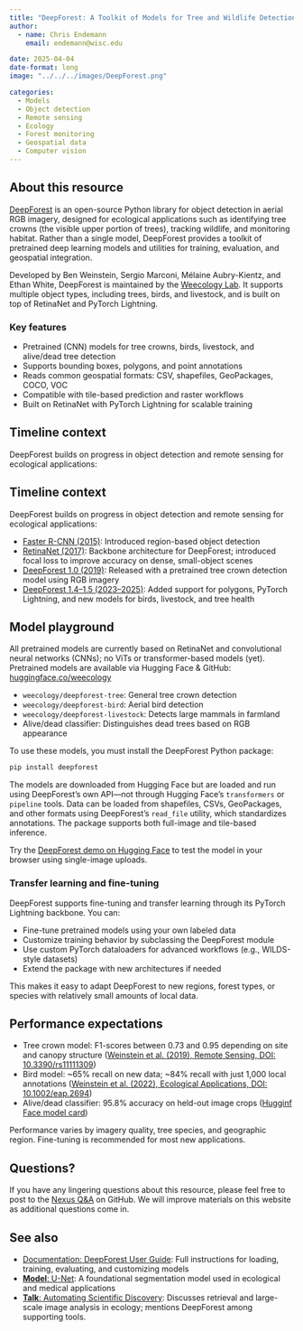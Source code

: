 ```yaml
---
title: "DeepForest: A Toolkit of Models for Tree and Wildlife Detection in Aerial Imagery"
author: 
  - name: Chris Endemann
    email: endemann@wisc.edu

date: 2025-04-04
date-format: long
image: "../../../images/DeepForest.png"

categories: 
  - Models
  - Object detection
  - Remote sensing
  - Ecology
  - Forest monitoring
  - Geospatial data
  - Computer vision
---
```


## About this resource

[DeepForest](https://deepforest.readthedocs.io/en/latest/) is an open-source Python library for object detection in aerial RGB imagery, designed for ecological applications such as identifying tree crowns (the visible upper portion of trees), tracking wildlife, and monitoring habitat. Rather than a single model, DeepForest provides a toolkit of pretrained deep learning models and utilities for training, evaluation, and geospatial integration.

Developed by Ben Weinstein, Sergio Marconi, Mélaine Aubry-Kientz, and Ethan White, DeepForest is maintained by the [Weecology Lab](https://www.weecology.org/). It supports multiple object types, including trees, birds, and livestock, and is built on top of RetinaNet and PyTorch Lightning.

### Key features

- Pretrained (CNN) models for tree crowns, birds, livestock, and alive/dead tree detection  
- Supports bounding boxes, polygons, and point annotations  
- Reads common geospatial formats: CSV, shapefiles, GeoPackages, COCO, VOC  
- Compatible with tile-based prediction and raster workflows  
- Built on RetinaNet with PyTorch Lightning for scalable training

## Timeline context

DeepForest builds on progress in object detection and remote sensing for ecological applications:

## Timeline context

DeepForest builds on progress in object detection and remote sensing for ecological applications:

- [Faster R-CNN (2015)](https://arxiv.org/abs/1506.01497): Introduced region-based object detection  
- [RetinaNet (2017)](https://arxiv.org/abs/1708.02002): Backbone architecture for DeepForest; introduced focal loss to improve accuracy on dense, small-object scenes  
- [DeepForest 1.0 (2019)](https://www.mdpi.com/2072-4292/11/11/1309): Released with a pretrained tree crown detection model using RGB imagery  
- [DeepForest 1.4–1.5 (2023–2025)](https://deepforest.readthedocs.io/en/latest/release_notes.html): Added support for polygons, PyTorch Lightning, and new models for birds, livestock, and tree health


## Model playground

All pretrained models are currently based on RetinaNet and convolutional neural networks (CNNs); no ViTs or transformer-based models (yet).
Pretrained  models are available via Hugging Face & GitHub: [huggingface.co/weecology](https://huggingface.co/weecology)

- `weecology/deepforest-tree`: General tree crown detection  
- `weecology/deepforest-bird`: Aerial bird detection  
- `weecology/deepforest-livestock`: Detects large mammals in farmland  
- Alive/dead classifier: Distinguishes dead trees based on RGB appearance  

To use these models, you must install the DeepForest Python package:

```bash
pip install deepforest
```

The models are downloaded from Hugging Face but are loaded and run using DeepForest’s own API—not through Hugging Face’s `transformers` or `pipeline` tools. 
Data can be loaded from shapefiles, CSVs, GeoPackages, and other formats using DeepForest’s `read_file` utility, which standardizes annotations. The package supports both full-image and tile-based inference.

Try the [DeepForest demo on Hugging Face](https://huggingface.co/spaces/weecology/deepforest-demo) to test the model in your browser using single-image uploads.

### Transfer learning and fine-tuning

DeepForest supports fine-tuning and transfer learning through its PyTorch Lightning backbone. You can:

- Fine-tune pretrained models using your own labeled data  
- Customize training behavior by subclassing the DeepForest module  
- Use custom PyTorch dataloaders for advanced workflows (e.g., WILDS-style datasets)  
- Extend the package with new architectures if needed  

This makes it easy to adapt DeepForest to new regions, forest types, or species with relatively small amounts of local data.

## Performance expectations

- Tree crown model: F1-scores between 0.73 and 0.95 depending on site and canopy structure ([Weinstein et al. (2019), Remote Sensing, DOI: 10.3390/rs11111309](https://www.mdpi.com/2072-4292/11/11/1309))
- Bird model: ~65% recall on new data; ~84% recall with just 1,000 local annotations  ([Weinstein et al. (2022), Ecological Applications, DOI: 10.1002/eap.2694](https://doi.org/10.1002/eap.2694))
- Alive/dead classifier: 95.8% accuracy on held-out image crops ([Hugginf Face model card](https://huggingface.co/weecology/cropmodel-deadtrees)) 

Performance varies by imagery quality, tree species, and geographic region. Fine-tuning is recommended for most new applications.

## Questions?

If you have any lingering questions about this resource, please feel free to post to the [Nexus Q&A](https://github.com/UW-Madison-DataScience/ML-X-Nexus/discussions/categories/q-a) on GitHub. We will improve materials on this website as additional questions come in.

## See also

- [Documentation: DeepForest User Guide](https://deepforest.readthedocs.io/en/latest/): Full instructions for loading, training, evaluating, and customizing models  
- [**Model**: U-Net](https://uw-madison-datascience.github.io/ML-X-Nexus/Toolbox/Models/unet.html): A foundational segmentation model used in ecological and medical applications  
- [**Talk**: Automating Scientific Discovery](https://uw-madison-datascience.github.io/ML-X-Nexus/Applications/Videos/Forums/mlx_2025-03-04.html): Discusses retrieval and large-scale image analysis in ecology; mentions DeepForest among supporting tools.
